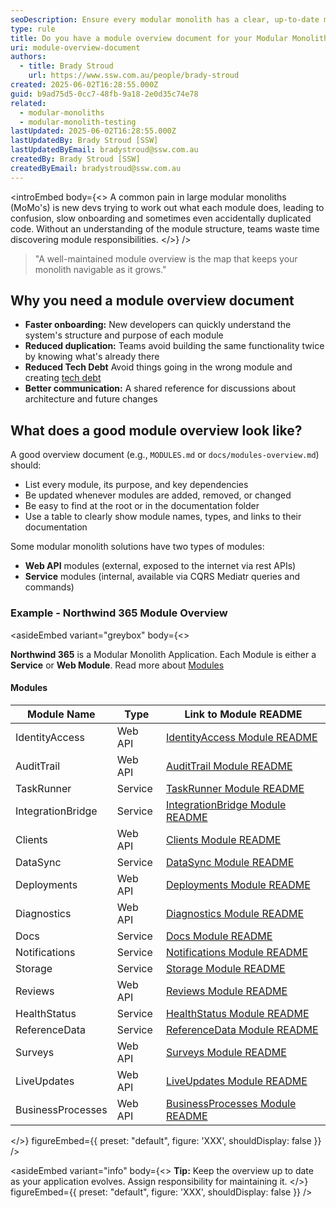 ```yaml
---
seoDescription: Ensure every modular monolith has a clear, up-to-date module overview document to help teams understand, maintain, and extend the system.
type: rule
title: Do you have a module overview document for your Modular Monolith?
uri: module-overview-document
authors:
  - title: Brady Stroud
    url: https://www.ssw.com.au/people/brady-stroud
created: 2025-06-02T16:28:55.000Z
guid: b9ad75d5-0cc7-48fb-9a18-2e0d35c74e78
related:
  - modular-monoliths
  - modular-monolith-testing
lastUpdated: 2025-06-02T16:28:55.000Z
lastUpdatedBy: Brady Stroud [SSW]
lastUpdatedByEmail: bradystroud@ssw.com.au
createdBy: Brady Stroud [SSW]
createdByEmail: bradystroud@ssw.com.au
---
```


<introEmbed
  body={<>
A common pain in large modular monoliths (MoMo's) is new devs trying to work out what each module does, leading to confusion, slow onboarding and sometimes even accidentally duplicated code. Without an understanding of the module structure, teams waste time discovering module responsibilities.
  </>}
/>
> "A well-maintained module overview is the map that keeps your monolith navigable as it grows."

## Why you need a module overview document

* **Faster onboarding:** New developers can quickly understand the system's structure and purpose of each module
* **Reduced duplication:** Teams avoid building the same functionality twice by knowing what's already there
* **Reduced Tech Debt** Avoid things going in the wrong module and creating [tech debt](/technical-debt)
* **Better communication:** A shared reference for discussions about architecture and future changes

## What does a good module overview look like?

A good overview document (e.g., `MODULES.md` or `docs/modules-overview.md`) should:

* List every module, its purpose, and key dependencies
* Be updated whenever modules are added, removed, or changed
* Be easy to find at the root or in the documentation folder
* Use a table to clearly show module names, types, and links to their documentation

Some modular monolith solutions have two types of modules:

* **Web API** modules (external, exposed to the internet via rest APIs)
* **Service** modules (internal, available via CQRS Mediatr queries and commands)

### Example - Northwind 365 Module Overview

<asideEmbed
  variant="greybox"
  body={<>
    
**Northwind 365** is a Modular Monolith Application.
Each Module is either a **Service** or **Web Module**.
Read more about [Modules](https://github.com/northwind365/Northwind365/blob/main/docs/modular-architecture/modular-architecture.md)

#### Modules

| Module Name           | Type    | Link to Module README                                                          |
|-----------------------|---------|--------------------------------------------------------------------------------|
| IdentityAccess        | Web API | [IdentityAccess Module README](./IdentityAccess/README.md)                     |
| AuditTrail            | Web API | [AuditTrail Module README](./AuditTrail/README.md)                             |
| TaskRunner            | Service | [TaskRunner Module README](./TaskRunner/README.md)                             |
| IntegrationBridge     | Service | [IntegrationBridge Module README](./IntegrationBridge/README.md)               |
| Clients               | Web API | [Clients Module README](./Clients/README.md)                                   |
| DataSync              | Service | [DataSync Module README](./DataSync/README.md)                                 |
| Deployments           | Web API | [Deployments Module README](../Deployments/README.md)                          |
| Diagnostics           | Web API | [Diagnostics Module README](../Diagnostics/README.md)                          |
| Docs                  | Service | [Docs Module README](./Docs/README.md)                                         |
| Notifications         | Service | [Notifications Module README](./Notifications/README.md)                       |
| Storage               | Service | [Storage Module README](./Storage/README.md)                                   |
| Reviews               | Web API | [Reviews Module README](./Reviews/README.md)                                   |
| HealthStatus          | Service | [HealthStatus Module README](./HealthStatus/README.md)                         |
| ReferenceData         | Service | [ReferenceData Module README](./ReferenceData/README.md)                       |
| Surveys               | Web API | [Surveys Module README](./Surveys/README.md)                                   |
| LiveUpdates           | Web API | [LiveUpdates Module README](./LiveUpdates/README.md)                           |
| BusinessProcesses     | Web API | [BusinessProcesses Module README](./BusinessProcesses/README.md)               |

  </>}
  figureEmbed={{
    preset: "default",
    figure: 'XXX',
    shouldDisplay: false
  }}
/>

<asideEmbed
  variant="info"
  body={<>
    **Tip:** Keep the overview up to date as your application evolves. Assign responsibility for maintaining it.
  </>}
  figureEmbed={{
    preset: "default",
    figure: 'XXX',
    shouldDisplay: false
  }}
/>
